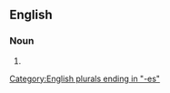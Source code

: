 ==English==

===Noun===
{{head|en|noun form}}

# {{plural of|intrinsic brightness|lang=en}}

[[Category:English plurals ending in "-es"]]